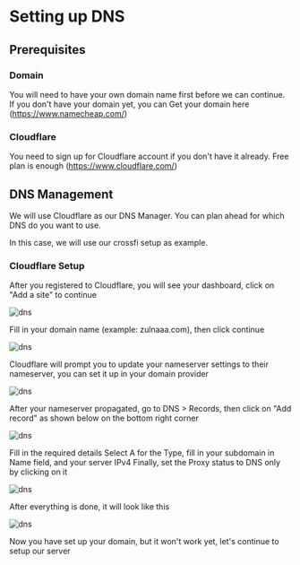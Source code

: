 
# Setting up DNS

## Prerequisites

### Domain

You will need to have your own domain name first before we can continue.
If you don't have your domain yet, you can Get your domain here (https://www.namecheap.com/)

### Cloudflare

You need to sign up for Cloudflare account if you don't have it already. Free plan is enough (https://www.cloudflare.com/)

## DNS Management

We will use Cloudflare as our DNS Manager. You can plan ahead for which DNS do you want to use.

In this case, we will use our crossfi setup as example.

### Cloudflare Setup

After you registered to Cloudflare, you will see your dashboard, click on "Add a site" to continue

![dns](/asset/api/gd1.png)

Fill in your domain name (example: zulnaaa.com), then click continue

![dns](/asset/api/gd2.png)

Cloudflare will prompt you to update your nameserver settings to their nameserver, you can set it up in your domain provider

![dns](/asset/api/gd3.png)

After your nameserver propagated, go to DNS > Records, then click on "Add record" as shown below on the bottom right corner

![dns](/asset/api/gd4.png)

Fill in the required details
Select A for the Type, fill in your subdomain in Name field, and your server IPv4
Finally, set the Proxy status to DNS only by clicking on it

![dns](/asset/api/gd5.png)

After everything is done, it will look like this

![dns](/asset/api/gd6.png)

Now you have set up your domain, but it won't work yet, let's continue to setup our server
